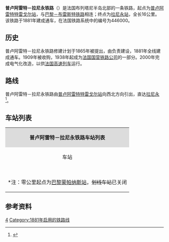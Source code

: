 {{Infobox rail system-route
|collapsed=no
|box_width=
|rail_name=普卢阿雷特－拉尼永铁路<br>{{lang|fr|Ligne de Plouaret à Lannion}}
|banner_color=
|sec_banner_color=
|logo_filename=
|image_width=
|logo_bgcolor=
|logo_note=
|image =Z 21552.jpg
|imagesize=
|caption=拉尼永站的站台
|system_map=
|mapimage_width=
|map_bgcolor=
|locale={{FRA}}
|service_type=客货共用
|start=[[普卢阿雷特特雷戈尔站|普卢阿雷特特雷戈尔站]]、[[拉尼永站|拉尼永站]]
|begin_operation=1881年
|end_operation=
|operation_note=
|system_length=
|length_in_operation=16km
|total_length=
|status=使用中
|line_title=线路
|lines=[[单线铁路|单线铁路]]
|stations=
|route_title=线路
|main_route=
|secondary_route=
|branch_route=
|standard=
|main_stations=[[普卢阿雷特特雷戈尔站|普卢阿雷特特雷戈尔站]]、[[拉尼永站|拉尼永站]]
|ridership=
|fleet_size=
|max_speed= 
|track_gauge=
|distance_between_mainlines=
|min_radius=
|max_grade=
|block_signal=
|electrified=25 kV – 50 Hz
|depot=
|operator={{法国交通数据|sncf}}
|franchise=
|hq=
|key_person=
|website=
|route_map=
}}

'''普卢阿雷特－拉尼永铁路'''（{{lang-fr|Ligne de Plouaret à Lannion}}）是法国布列塔尼半岛北部的一条铁路，起点为[[普卢阿雷特特雷戈尔站|普卢阿雷特特雷戈尔站]]，与[[巴黎－布雷斯特铁路|巴黎－布雷斯特铁路]]相连；终点为[[拉尼永站|拉尼永站]]，全长16公里。该铁路于1881年建成通车，在法国铁路系统中的编号为446000。

==历史==

普卢阿雷特－拉尼永铁路修建计划于1865年被提出，由{{link-fr|西部铁路公司|Compagnie des chemins de fer de l'Ouest}}负责建设，1881年全线建成通车。1909年被{{link-fr|国有铁路公司|Administration des chemins de fer de l'État}}收购，1938年起成为[[法国国营铁路公司|法国国营铁路公司]]的一部分。2000年完成电气化改造，以供[[法国高速列车|法国高速列车]]运行。

==路线==
普卢阿雷特－拉尼永铁路由[[普卢阿雷特特雷戈尔站|普卢阿雷特特雷戈尔站]]向西北方向引出，直达[[拉尼永|拉尼永]]<ref name="geo">{{Cite web|url=https://www.geoportail.gouv.fr/carte|title=Carte|accessdate=2021-02-17|author=Géoportail|language=fr|publisher=Géoportail|archive-url=https://web.archive.org/web/20170129154129/https://www.geoportail.gouv.fr/carte/|archive-date=2017-01-29|dead-url=yes}}</ref>。

==车站列表==

{| class="wikitable mw-collapsible " style="margin:1em auto 1em auto; font-size:smaller"
|colspan="5" align="center" style="background:#DCDCDC"|'''普卢阿雷特－拉尼永铁路车站列表'''
|-
!align="center" |车站
!align="center" |公里数*
!align="center" |交汇路线
!align="center" |本线停靠车种
!align="center" |可换乘交通
|-
|align="center"|{{Arret|Plouaret-Trégor|[[普卢阿雷特特雷戈尔站|普卢阿雷特特雷戈尔站]]}}
|530.921
|[[巴黎－布雷斯特铁路|巴黎－布雷斯特铁路]]<small>（[[巴黎蒙帕纳斯站|巴黎]]方向）</small>↑<br>[[巴黎－布雷斯特铁路|巴黎－布雷斯特铁路]]<small>（[[布雷斯特站|布雷斯特]]方向）</small>↘
|align="center"|{{法国交通数据|tgv}}<br>{{法国交通数据|ter|bre}}
|{{法国交通数据|car|22}}
|-
|align="center"|{{Arret|<s>Kérauzern|凯罗泽恩站</s>}}
|538.519
|
|
|
|-
|align="center"|{{Arret|Lannion|[[拉尼永站|拉尼永站]]}}
|547.146
|
|align="center"|{{法国交通数据|tgv}}<br>{{法国交通数据|ter|bre}}
|{{法国交通数据|car|22}}<br>{{法国交通数据/城市公共交通|拉尼永}}
|-
|colspan=5|<nowiki>*</nowiki>注：零公里起点为[[巴黎蒙帕纳斯站|巴黎蒙帕纳斯站]]，<s>划线车站</s>已关闭
|}

==参考资料==
{{Reflist}}
[[Category:法國鐵路線|4]]
[[Category:1881年启用的铁路线|Category:1881年启用的铁路线]]
